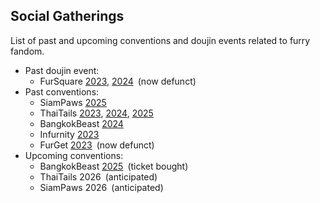## Social Gatherings

List of past and upcoming conventions and doujin events related to furry fandom.

* Past doujin event:
  * FurSquare [2023](https://web.archive.org/web/20230319063104/https://fsq.anthro.asia/2023/index-EN),
    [2024](https://web.archive.org/web/20240902183421/https://fsq.anthro.asia/2024/home-EN) <span class="muted">(now defunct)</span>
* Past conventions:
  * SiamPaws [2025](https://web.archive.org/web/20250622180128/https://www.siampaws.com/th)
  * ThaiTails [2023](https://web.archive.org/web/20230325101236/https://thaitails.net/en/),
    [2024](https://web.archive.org/web/20240326162159/https://thaitails.net/home2024/),
    [2025](https://2025.thaitails.net/)
  * BangkokBeast [2024](https://bangkokbeasts.com/2024/)
  * Infurnity [2023](https://web.archive.org/web/20231001025323/https://www.infurnity.com/en/)
  * FurGet [2023](https://web.archive.org/web/20240223063102/https://furget.anthro.asia/2023) <span class="muted">(now defunct)</span>
* Upcoming conventions:
  * BangkokBeast [2025](https://bangkokbeasts.com/2025/) <span class="muted">(ticket bought)</span>
  * ThaiTails 2026 <span class="muted">(anticipated)</span>
  * SiamPaws 2026 <span class="muted">(anticipated)</span>
